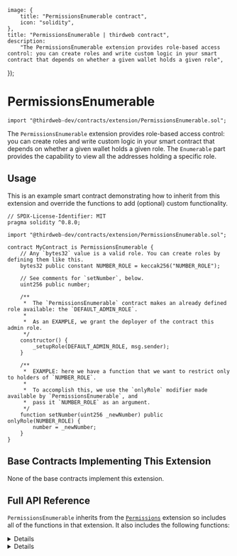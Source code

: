 
	image: {
		title: "PermissionsEnumerable contract",
		icon: "solidity",
	},
	title: "PermissionsEnumerable | thirdweb contract",
	description:
		"The PermissionsEnumerable extension provides role-based access control: you can create roles and write custom logic in your smart contract that depends on whether a given wallet holds a given role",
});

# PermissionsEnumerable

```solidity
import "@thirdweb-dev/contracts/extension/PermissionsEnumerable.sol";
```

The `PermissionsEnumerable` extension provides role-based access control: you can create roles and write custom logic in your smart contract that depends on whether a given wallet holds a given role.
The `Enumerable` part provides the capability to view all the addresses holding a specific role.

<GithubButtonLink href="https://github.com/thirdweb-dev/contracts/blob/main/contracts/extension/PermissionsEnumerable.sol" />

## Usage

This is an example smart contract demonstrating how to inherit from this extension and override the functions to add (optional) custom functionality.

```solidity
// SPDX-License-Identifier: MIT
pragma solidity ^0.8.0;

import "@thirdweb-dev/contracts/extension/PermissionsEnumerable.sol";

contract MyContract is PermissionsEnumerable {
    // Any `bytes32` value is a valid role. You can create roles by defining them like this.
    bytes32 public constant NUMBER_ROLE = keccak256("NUMBER_ROLE");

    // See comments for `setNumber`, below.
    uint256 public number;

    /**
     *  The `PermissionsEnumerable` contract makes an already defined role available: the `DEFAULT_ADMIN_ROLE`.
     *
     *  As an EXAMPLE, we grant the deployer of the contract this admin role.
     */
    constructor() {
        _setupRole(DEFAULT_ADMIN_ROLE, msg.sender);
    }

    /**
     *  EXAMPLE: here we have a function that we want to restrict only to holders of `NUMBER_ROLE`.
     *
     *  To accomplish this, we use the `onlyRole` modifier made available by `PermissionsEnumerable`, and
     *  pass it `NUMBER_ROLE` as an argument.
     */
    function setNumber(uint256 _newNumber) public onlyRole(NUMBER_ROLE) {
        number = _newNumber;
    }
}
```

## Base Contracts Implementing This Extension

None of the base contracts implement this extension.

## Full API Reference

`PermissionsEnumerable` inherits from the [`Permissions`](/contracts/build/extensions/general/Permissions#full-api-reference) extension so includes
all of the functions in that extension. It also includes the following functions:

<Details summary="getRoleMember">

```solidity
function getRoleMember(bytes32 role, uint256 index) external view returns (address member);
```

- Returns one of the accounts that have `role`. `index` must be a value between 0 and the value of `getRoleMemberCount` at the time, non-inclusive.
- Parameters:
  - `role`: keccak256 hash of the role. e.g. keccak256("TRANSFER_ROLE")
  - `index`: Index in list of current members for the role.

</Details>

<Details summary="getRoleMemberCount">

```solidity
function getRoleMemberCount(bytes32 role) external view returns (uint256 count);
```

- Returns the number of accounts that have `role`. Can be used together with `getRoleMember` to enumerate all bearers of a role.
- Parameters:
  - `role`: keccak256 hash of the role. e.g. keccak256("TRANSFER_ROLE")

</Details>
